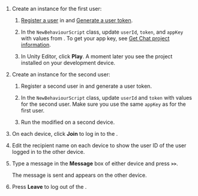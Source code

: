 <PlatformWrapper platform="unity">

1. Create an <Vpl k="CLIENT" /> instance for the first user:

    1. [Register a user](enable#register-a-user) in <Vg k="CONSOLE" /> and [Generate a user token](enable#generate-a-user-token).

    1. In the `NewBehaviourScript` class, update `userId`, `token`, and `appKey` with values from <Vg k="CONSOLE" />.  To get your app key, see [Get Chat project information](enable#get-chat-project-information).

    1. In Unity Editor, click **Play**. A moment later you see the project installed on your development device.

1. Create an <Vpl k="CLIENT" /> instance for the second user:

    1. Register a second user in <Vg k="CONSOLE" /> and generate a user token.

    1. In the `NewBehaviourScript` class, update `userId` and `token` with values for the second user. Make sure you use the same `appKey` as for the first user.

    1. Run the modified <Vpl k = "CLIENT"/> on a second device.

1. On each device, click **Join** to log in to the <Vg k="CHAT_SERVER" />. 

1. Edit the recipient name on each device to show the user ID of the user logged in to the other device.

1. Type a message in the **Message** box of either device and press **`>>`**. 
    
    The message is sent and appears on the other device.

1. Press **Leave** to log out of the <Vg k="CHAT_SERVER" />.

</PlatformWrapper>
